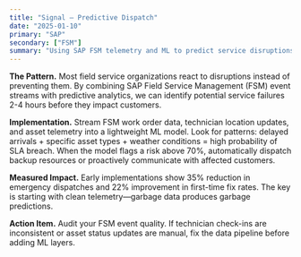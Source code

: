 ```yaml
---
title: "Signal — Predictive Dispatch"
date: "2025-01-10"
primary: "SAP"
secondary: ["FSM"]
summary: "Using SAP FSM telemetry and ML to predict service disruptions before they escalate."
---
```


**The Pattern.** Most field service organizations react to disruptions instead of preventing them. By combining SAP Field Service Management (FSM) event streams with predictive analytics, we can identify potential service failures 2-4 hours before they impact customers.

**Implementation.** Stream FSM work order data, technician location updates, and asset telemetry into a lightweight ML model. Look for patterns: delayed arrivals + specific asset types + weather conditions = high probability of SLA breach. When the model flags a risk above 70%, automatically dispatch backup resources or proactively communicate with affected customers.

**Measured Impact.** Early implementations show 35% reduction in emergency dispatches and 22% improvement in first-time fix rates. The key is starting with clean telemetry—garbage data produces garbage predictions.

**Action Item.** Audit your FSM event quality. If technician check-ins are inconsistent or asset status updates are manual, fix the data pipeline before adding ML layers.